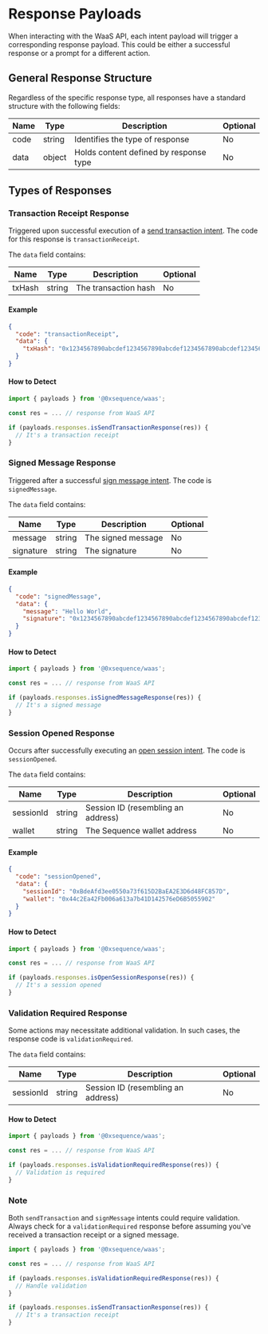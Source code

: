# Response Payloads

When interacting with the WaaS API, each intent payload will trigger a corresponding response payload. This could be either a successful response or a prompt for a different action.

## General Response Structure

Regardless of the specific response type, all responses have a standard structure with the following fields:

| Name  | Type   | Description                           | Optional |
|-------|--------|---------------------------------------|----------|
| code  | string | Identifies the type of response       | No       |
| data  | object | Holds content defined by response type| No       |

## Types of Responses

### Transaction Receipt Response

Triggered upon successful execution of a [send transaction intent](../intents/send-transaction.md). The code for this response is `transactionReceipt`.

The `data` field contains:

| Name   | Type   | Description            | Optional |
|--------|--------|------------------------|----------|
| txHash | string | The transaction hash   | No       |

#### Example

```json
{
  "code": "transactionReceipt",
  "data": {
    "txHash": "0x1234567890abcdef1234567890abcdef1234567890abcdef1234567890abcdef"
  }
}
```

#### How to Detect

```ts
import { payloads } from '@0xsequence/waas';

const res = ... // response from WaaS API

if (payloads.responses.isSendTransactionResponse(res)) {
  // It's a transaction receipt
}
```

### Signed Message Response

Triggered after a successful [sign message intent](../intents/sign-message.md). The code is `signedMessage`.

The `data` field contains:

| Name      | Type   | Description            | Optional |
|-----------|--------|------------------------|----------|
| message   | string | The signed message     | No       |
| signature | string | The signature          | No       |

#### Example

```json
{
  "code": "signedMessage",
  "data": {
    "message": "Hello World",
    "signature": "0x1234567890abcdef1234567890abcdef1234567890abcdef1234567890abcdef1234567890abcdef1234567890abcdef1234567890abcdef1234567890abcdef1234567890abcdef1234567890abcdef1234567890abcdef"
  }
}
```

#### How to Detect

```ts
import { payloads } from '@0xsequence/waas';

const res = ... // response from WaaS API

if (payloads.responses.isSignedMessageResponse(res)) {
  // It's a signed message
}
```

### Session Opened Response

Occurs after successfully executing an [open session intent](../intents/open-session.md). The code is `sessionOpened`.

The `data` field contains:

| Name      | Type   | Description                      | Optional |
|-----------|--------|----------------------------------|----------|
| sessionId | string | Session ID (resembling an address)| No       |
| wallet    | string | The Sequence wallet address      | No       |

#### Example

```json
{
  "code": "sessionOpened",
  "data": {
    "sessionId": "0xBdeAfd3ee0550a73f615D2BaEA2E3D6d48FC857D",
    "wallet": "0x44c2Ea42Fb006a613a7b41D142576eD6B5055902"
  }
}
```

#### How to Detect

```ts
import { payloads } from '@0xsequence/waas';

const res = ... // response from WaaS API

if (payloads.responses.isOpenSessionResponse(res)) {
  // It's a session opened
}
```

### Validation Required Response

Some actions may necessitate additional validation. In such cases, the response code is `validationRequired`.

The `data` field contains:

| Name      | Type   | Description                      | Optional |
|-----------|--------|----------------------------------|----------|
| sessionId | string | Session ID (resembling an address)| No       |

#### How to Detect

```ts
import { payloads } from '@0xsequence/waas';

const res = ... // response from WaaS API

if (payloads.responses.isValidationRequiredResponse(res)) {
  // Validation is required
}
```

### Note

Both `sendTransaction` and `signMessage` intents could require validation. Always check for a `validationRequired` response before assuming you've received a transaction receipt or a signed message.

```ts
import { payloads } from '@0xsequence/waas';

const res = ... // response from WaaS API

if (payloads.responses.isValidationRequiredResponse(res)) {
  // Handle validation
}

if (payloads.responses.isSendTransactionResponse(res)) {
  // It's a transaction receipt
}
```